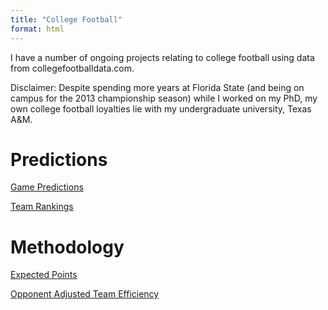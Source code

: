 ```yaml
---
title: "College Football"
format: html
---
```


I have a number of ongoing projects relating to college football using data from collegefootballdata.com.

Disclaimer: Despite spending more years at Florida State (and being on campus for the 2013 championship season) while I worked on my PhD, my own college football loyalties lie with my undergraduate university, Texas A&M.

# Predictions

[Game Predictions](predicting_games.html)

[Team Rankings](season_report.html)

# Methodology

[Expected Points](expected_points.html)

[Opponent Adjusted Team Efficiency](estimating_efficiency.html)
